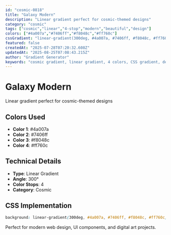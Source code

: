 ```yaml
---
id: "cosmic-0818"
title: "Galaxy Modern"
description: "Linear gradient perfect for cosmic-themed designs"
category: "cosmic"
tags: ["cosmic","linear","4-stop","modern","beautiful","design"]
colors: ["#4a007a","#7406ff","#f8048c","#ff760c"]
cssGradient: "linear-gradient(300deg, #4a007a, #7406ff, #f8048c, #ff760c)"
featured: false
createdAt: "2025-07-28T07:20:32.608Z"
updatedAt: "2025-08-25T07:08:43.215Z"
author: "Gradient Generator"
keywords: "cosmic gradient, linear gradient, 4 colors, CSS gradient, design, #4a007a, #7406ff, #f8048c, #ff760c"
---
```


# Galaxy Modern

Linear gradient perfect for cosmic-themed designs

## Colors Used
- **Color 1**: #4a007a
- **Color 2**: #7406ff
- **Color 3**: #f8048c
- **Color 4**: #ff760c

## Technical Details
- **Type**: Linear Gradient
- **Angle**: 300°
- **Color Stops**: 4
- **Category**: Cosmic

## CSS Implementation
```css
background: linear-gradient(300deg, #4a007a, #7406ff, #f8048c, #ff760c);
```

Perfect for modern web design, UI components, and digital art projects.
